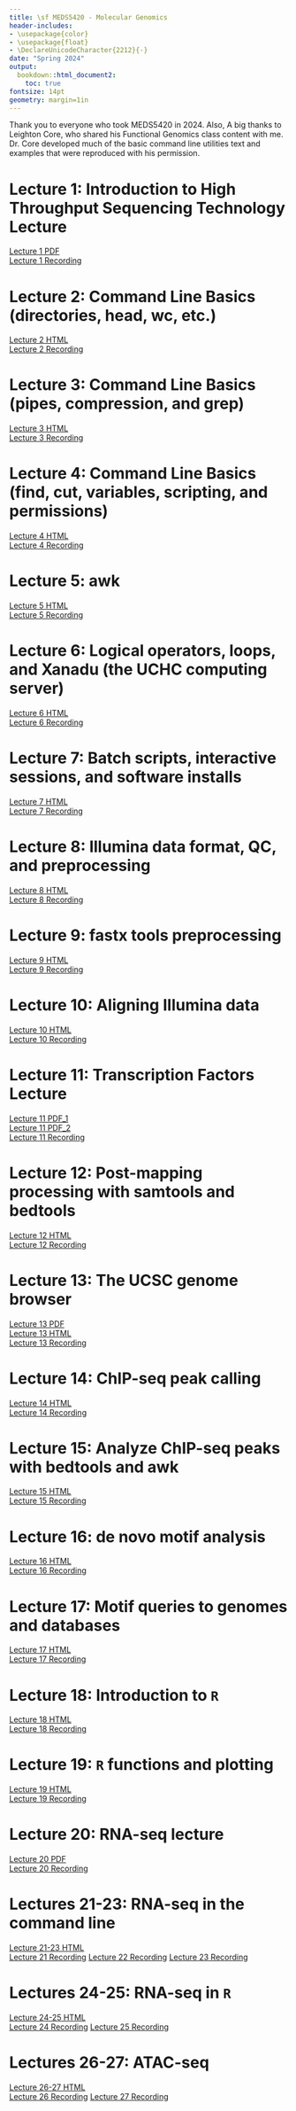 ```yaml
---
title: \sf MEDS5420 - Molecular Genomics
header-includes:
- \usepackage{color}
- \usepackage{float}
- \DeclareUnicodeCharacter{2212}{-}
date: "Spring 2024"
output:
  bookdown::html_document2:
    toc: true
fontsize: 14pt
geometry: margin=1in
---
```



Thank you to everyone who took MEDS5420 in 2024. Also, A big thanks to Leighton Core, who shared his Functional Genomics class content with me. Dr. Core developed much of the basic command line utilities text and examples that were reproduced with his permission.


# Lecture 1: Introduction to High Throughput Sequencing Technology Lecture

[Lecture 1 PDF](https://guertinlab.github.io/meds5420/Lecture_1/Lecture_1.pdf) \
[Lecture 1 Recording](http://guertinlab.cam.uchc.edu/meds5420_2024/Lecture_1_2024.mp4)

# Lecture 2: Command Line Basics (directories, head, wc, etc.)

[Lecture 2 HTML](https://guertinlab.github.io/meds5420/Lecture_2/Lecture_2.html) \
[Lecture 2 Recording](http://guertinlab.cam.uchc.edu/meds5420_2024/Lecture_2_2024.mp4)

# Lecture 3: Command Line Basics (pipes, compression, and grep)

[Lecture 3 HTML](https://guertinlab.github.io/meds5420/Lecture_3/Lecture_3.html) \
[Lecture 3 Recording](http://guertinlab.cam.uchc.edu/meds5420_2024/Lecture_3_2024.mp4)


# Lecture 4: Command Line Basics (find, cut, variables, scripting, and permissions)

[Lecture 4 HTML](https://guertinlab.github.io/meds5420/Lecture_4/Lecture_4.html) \
[Lecture 4 Recording](http://guertinlab.cam.uchc.edu/meds5420_2024/Lecture_4_2024.mp4)


# Lecture 5: awk 

[Lecture 5 HTML](https://guertinlab.github.io/meds5420/Lecture_5/Lecture_5.html) \
[Lecture 5 Recording](http://guertinlab.cam.uchc.edu/meds5420_2024/Lecture_5_2024.mp4)

# Lecture 6: Logical operators, loops, and Xanadu (the UCHC computing server)

[Lecture 6 HTML](https://guertinlab.github.io/meds5420/Lecture_6/Lecture_6.html) \
[Lecture 6 Recording](http://guertinlab.cam.uchc.edu/meds5420_2024/Lecture_6_2024.mp4)

# Lecture 7: Batch scripts, interactive sessions, and software installs

[Lecture 7 HTML](https://guertinlab.github.io/meds5420/Lecture_7/Lecture_7.html) \
[Lecture 7 Recording](http://guertinlab.cam.uchc.edu/meds5420_2024/Lecture_7_2024.mp4)

# Lecture 8: Illumina data format, QC, and preprocessing

[Lecture 8 HTML](https://guertinlab.github.io/meds5420/Lecture_8/Lecture_8.html) \
[Lecture 8 Recording](http://guertinlab.cam.uchc.edu/meds5420_2024/Lecture_8_2024.mp4)

# Lecture 9: fastx tools preprocessing

[Lecture 9 HTML](https://guertinlab.github.io/meds5420/Lecture_9/Lecture_9.html) \
[Lecture 9 Recording](http://guertinlab.cam.uchc.edu/meds5420_2024/Lecture_9_2024.mp4)

# Lecture 10: Aligning Illumina data

[Lecture 10 HTML](https://guertinlab.github.io/meds5420/Lecture__10/Lecture_10.html) \
[Lecture 10 Recording](http://guertinlab.cam.uchc.edu/meds5420_2024/Lecture_10_2024.mp4)

# Lecture 11: Transcription Factors Lecture

[Lecture 11 PDF_1](https://guertinlab.github.io/meds5420/Lecture__11/Lecture_11_1.pdf) \
[Lecture 11 PDF_2](https://guertinlab.github.io/meds5420/Lecture__11/Lecture_11_2.pdf) \
[Lecture 11 Recording](http://guertinlab.cam.uchc.edu/meds5420_2023/230222_Lec11_recording.mp4)

# Lecture 12: Post-mapping processing with samtools and bedtools

[Lecture 12 HTML](https://guertinlab.github.io/meds5420/Lecture__12/Lecture_12.html) \
[Lecture 12 Recording](http://guertinlab.cam.uchc.edu/meds5420_2024/Lecture_12_2024.mp4)

# Lecture 13: The UCSC genome browser

[Lecture 13 PDF](https://guertinlab.github.io/meds5420/Lecture__13/Lecture_13.pdf) \
[Lecture 13 HTML](https://guertinlab.github.io/meds5420/Lecture__13/Lecture_13.html) \
[Lecture 13 Recording](http://guertinlab.cam.uchc.edu/meds5420_2023/230301_Lec13_recording.mp4)

# Lecture 14: ChIP-seq peak calling

[Lecture 14 HTML](https://guertinlab.github.io/meds5420/Lecture__14/Lecture_14.html) \
[Lecture 14 Recording](http://guertinlab.cam.uchc.edu/meds5420_2024/Lecture_14_2024.mp4)

# Lecture 15: Analyze ChIP-seq peaks with bedtools and awk

[Lecture 15 HTML](https://guertinlab.github.io/meds5420/Lecture__15/Lecture_15.html) \
[Lecture 15 Recording](http://guertinlab.cam.uchc.edu/meds5420_2024/Lecture_15_2024.mp4)

# Lecture 16: de novo motif analysis

[Lecture 16 HTML](https://guertinlab.github.io/meds5420/Lecture__16/Lecture_16.html) \
[Lecture 16 Recording](http://guertinlab.cam.uchc.edu/meds5420_2024/Lecture_16_2024.mp4)

# Lecture 17: Motif queries to genomes and databases

[Lecture 17 HTML](https://guertinlab.github.io/meds5420/Lecture__17/Lecture_17.html) \
[Lecture 17 Recording](http://guertinlab.cam.uchc.edu/meds5420_2024/Lecture_17_2024.mp4)

# Lecture 18: Introduction to `R`

[Lecture 18 HTML](https://guertinlab.github.io/meds5420/Lecture__18/Lecture_18.html) \
[Lecture 18 Recording](http://guertinlab.cam.uchc.edu/meds5420_2024/Lecture_18_2024.mp4)

# Lecture 19: `R` functions and plotting

[Lecture 19 HTML](https://guertinlab.github.io/meds5420/Lecture__19/Lecture_19.html) \
[Lecture 19 Recording](http://guertinlab.cam.uchc.edu/meds5420_2024/Lecture_19_2024.mp4)

# Lecture 20: RNA-seq lecture

[Lecture 20 PDF](https://guertinlab.github.io/meds5420/Lecture__20/Lecture_20.pdf) \
[Lecture 20 Recording](http://guertinlab.cam.uchc.edu/meds5420_2024/Lecture_20_2024.mp4)


# Lectures 21-23: RNA-seq in the command line

[Lecture 21-23 HTML](https://guertinlab.github.io/meds5420/Lecture__21/Lectures_21_to_23.html) \
[Lecture 21 Recording](http://guertinlab.cam.uchc.edu/meds5420_2024/Lecture_21_2024.mp4)
[Lecture 22 Recording](http://guertinlab.cam.uchc.edu/meds5420_2024/Lecture_22_2024.mp4)
[Lecture 23 Recording](http://guertinlab.cam.uchc.edu/meds5420_2024/Lecture_23_2024.mp4)

# Lectures 24-25: RNA-seq in `R`

[Lecture 24-25 HTML](https://guertinlab.github.io/meds5420/Lecture__24/Lectures_24_to_25.html) \
[Lecture 24 Recording](http://guertinlab.cam.uchc.edu/meds5420_2024/Lecture_24_2024.mp4)
[Lecture 25 Recording](http://guertinlab.cam.uchc.edu/meds5420_2024/Lecture_25_2024.mp4)

# Lectures 26-27: ATAC-seq

[Lecture 26-27 HTML](https://guertinlab.github.io/meds5420/Lecture__26/Lectures_26_to_27.html) \
[Lecture 26 Recording](http://guertinlab.cam.uchc.edu/meds5420_2023/230424_Lec26_recording.mp4)
[Lecture 27 Recording](http://guertinlab.cam.uchc.edu/meds5420_2023/230426_Lec27_recording.mp4)
